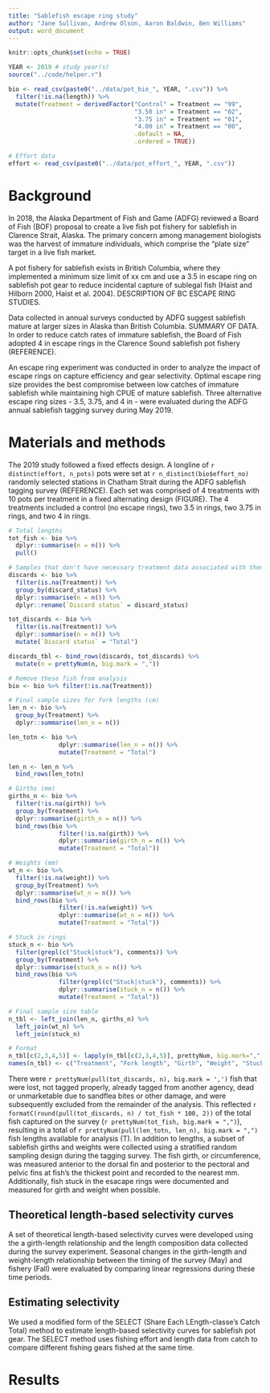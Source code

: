 ```yaml
---
title: "Sablefish escape ring study"
author: "Jane Sullivan, Andrew Olson, Aaron Baldwin, Ben Williams" 
output: word_document
---
```


```r
knitr::opts_chunk$set(echo = TRUE)

YEAR <- 2019 # study year(s)
source("../code/helper.r")

bio <- read_csv(paste0("../data/pot_bio_", YEAR, ".csv")) %>% 
  filter(!is.na(length)) %>% 
  mutate(Treatment = derivedFactor("Control" = Treatment == "99",
                                   "3.50 in" = Treatment == "02",
                                   "3.75 in" = Treatment == "01",
                                   "4.00 in" = Treatment == "00",
                                   .default = NA,
                                   .ordered = TRUE))

# Effort data 
effort <- read_csv(paste0("../data/pot_effort_", YEAR, ".csv"))


```

# Background

In 2018, the Alaska Department of Fish and Game (ADFG) reviewed a Board of Fish (BOF) proposal to create a live fish pot fishery for sablefish in Clarence Strait, Alaska. The primary concern among management biologists was the harvest of immature individuals, which comprise the "plate size" target in a live fish market. 

A pot fishery for sablefish exists in British Columbia, where they implemented a minimum size limit of xx cm and use a 3.5 in escape ring on sablefish pot gear to reduce incidental capture of sublegal fish (Haist and Hilborn 2000, Haist et al. 2004). DESCRIPTION OF BC ESCAPE RING STUDIES. 

Data collected in annual surveys conducted by ADFG suggest sablefish mature at larger sizes in Alaska than British Columbia. SUMMARY OF DATA. In order to reduce catch rates of immature sablefish, the Board of Fish adopted 4 in escape rings in the Clarence Sound sablefish pot fishery (REFERENCE). 

An escape ring experiment was conducted in order to analyze the impact of escape rings on capture efficiency and gear selectivity. Optimal escape ring size provides the best compromise between low catches of immature sablefish while maintaining high CPUE of mature sablefish. Three alternative escape ring sizes - 3.5, 3.75, and 4 in - were evaluated during the ADFG annual sablefish tagging survey during May 2019.

# Materials and methods

The 2019 study followed a fixed effects design. A longline of `r distinct(effort, n_pots)` pots were set at `r n_distinct(bio$effort_no)` randomly selected stations in Chatham Strait during the ADFG sablefish tagging survey (REFERENCE). Each set was comprised of 4 treatments with 10 pots per treatment in a fixed alternating design (FIGURE). The 4 treatments included a control (no escape rings), two 3.5 in rings, two 3.75 in rings, and two 4 in rings.

```r

# Total lengths
tot_fish <- bio %>% 
  dplyr::summarise(n = n()) %>% 
  pull()

# Samples that don't have necessary treatment data associated with them. See GitHub issue #1
discards <- bio %>% 
  filter(is.na(Treatment)) %>% 
  group_by(discard_status) %>% 
  dplyr::summarise(n = n()) %>% 
  dplyr::rename(`Discard status` = discard_status) 

tot_discards <- bio %>% 
  filter(is.na(Treatment)) %>% 
  dplyr::summarise(n = n()) %>% 
  mutate(`Discard status` = "Total")

discards_tbl <- bind_rows(discards, tot_discards) %>% 
  mutate(n = prettyNum(n, big.mark = ","))

# Remove these fish from analysis
bio <- bio %>% filter(!is.na(Treatment))

# Final sample sizes for fork lengths (cm)
len_n <- bio %>% 
  group_by(Treatment) %>% 
  dplyr::summarise(len_n = n()) 

len_totn <- bio %>% 
              dplyr::summarise(len_n = n()) %>% 
              mutate(Treatment = "Total")

len_n <- len_n %>% 
  bind_rows(len_totn)

# Girths (mm)
girths_n <- bio %>% 
  filter(!is.na(girth)) %>% 
  group_by(Treatment) %>% 
  dplyr::summarise(girth_n = n()) %>% 
  bind_rows(bio %>% 
              filter(!is.na(girth)) %>% 
              dplyr::summarise(girth_n = n()) %>%
              mutate(Treatment = "Total"))

# Weights (mm)
wt_n <- bio %>% 
  filter(!is.na(weight)) %>% 
  group_by(Treatment) %>% 
  dplyr::summarise(wt_n = n()) %>% 
  bind_rows(bio %>% 
              filter(!is.na(weight)) %>% 
              dplyr::summarise(wt_n = n()) %>%
              mutate(Treatment = "Total"))

# Stuck in rings
stuck_n <- bio %>% 
  filter(grepl(c("Stuck|stuck"), comments)) %>% 
  group_by(Treatment) %>% 
  dplyr::summarise(stuck_n = n()) %>% 
  bind_rows(bio %>% 
              filter(grepl(c("Stuck|stuck"), comments)) %>% 
              dplyr::summarise(stuck_n = n()) %>%
              mutate(Treatment = "Total"))

# Final sample size table  
n_tbl <- left_join(len_n, girths_n) %>% 
  left_join(wt_n) %>% 
  left_join(stuck_n)

# Format
n_tbl[c(2,3,4,5)] <- lapply(n_tbl[c(2,3,4,5)], prettyNum, big.mark=",")
names(n_tbl) <- c("Treatment", "Fork length", "Girth", "Weight", "Stuck in escape ring")

```

There were `r prettyNum(pull(tot_discards, n), big.mark = ',')` fish that were lost, not tagged properly,  already tagged from another agency, dead or unmarketable due to sandflea bites or other damage, and were subsequently excluded from the remainder of the analysis. This reflected `r formatC(round(pull(tot_discards, n) / tot_fish * 100, 2))` of the total fish captured on the survey (`r prettyNum(tot_fish, big.mark = ",")`), resulting in a total of `r prettyNum(pull(len_totn, len_n), big.mark = ",")` fish lengths available for analysis (T). In addition to lengths, a subset of sablefish girths and weights were collected using a stratified random sampling design during the tagging survey. The fish girth, or circumference, was measured anterior to the dorsal fin and posterior to the pectoral and pelvic fins at fish's the thickest point and recorded to the nearest mm. Additionally, fish stuck in the esacape rings were documented and measured for girth and weight when possible.

## Theoretical length-based selectivity curves

A set of theoretical length-based selectivity curves were developed using the a girth-length relationship and the length composition data collected during the survey experiment. Seasonal changes in the girth-length and weight-length relationship between the timing of the survey (May) and fishery (Fall) were evaluated by comparing linear regressions during these time periods.

## Estimating selectivity
We used a modified form of the SELECT (Share Each LEngth-classe's Catch Total) method to estimate length-based selectivity curves for sablefish pot gear. The SELECT method uses fishing effort and length data from catch to compare different fishing gears fished at the same time.

# Results





